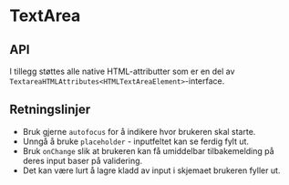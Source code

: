 
<Meta of={TextAreaStories} />

# TextArea

<ComponentLinkRow
  docsHref="https://design.domstol.no/987b33f71/p/39f89e-textarea"
  figmaHref="https://www.figma.com/file/ewqSDmkgqDQ5PyOsRp4V5b/?node-id=155%3A38"
  githubHref="https://github.com/domstolene/designsystem/tree/main/packages/components/src/components/TextArea"
/>

## API

<Canvas of={TextAreaStories.Default} sourceState="shown" />
<Controls of={TextAreaStories.Default} />

I tillegg støttes alle native HTML-attributter som er en del av `TextareaHTMLAttributes<HTMLTextAreaElement>`-interface.

## Retningslinjer

- Bruk gjerne `autofocus` for å indikere hvor brukeren skal starte.
- Unngå å bruke `placeholder` - inputfeltet kan se ferdig fylt ut.
- Bruk `onChange` slik at brukeren kan få umiddelbar tilbakemelding på deres input baser på validering.
- Det kan være lurt å lagre kladd av input i skjemaet brukeren fyller ut.
